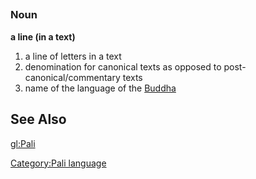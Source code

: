 =={{pi}}==
[[Category:Pali language]]

===Noun===
'''a line (in a text)'''

# a line of letters in a text
# denomination for canonical texts as opposed to post-canonical/commentary texts
# name of the language of the [[Buddha]]
==See Also==
{{interwiktionary|code=pi}}

[[gl:Pali]]
